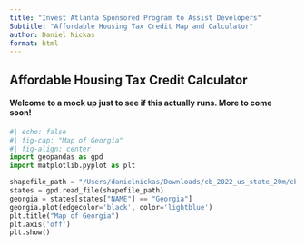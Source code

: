 ```yaml
---
title: "Invest Atlanta Sponsored Program to Assist Developers"
Subtitle: "Affordable Housing Tax Credit Map and Calculator"
author: Daniel Nickas
format: html
---
```


## Affordable Housing Tax Credit Calculator

#### Welcome to a mock up just to see if this actually runs. More to come soon!





```python
#| echo: false
#| fig-cap: "Map of Georgia"
#| fig-align: center
import geopandas as gpd
import matplotlib.pyplot as plt

shapefile_path = "/Users/danielnickas/Downloads/cb_2022_us_state_20m/cb_2022_us_state_20m.shp"
states = gpd.read_file(shapefile_path)
georgia = states[states["NAME"] == "Georgia"]
georgia.plot(edgecolor='black', color='lightblue')
plt.title("Map of Georgia")
plt.axis('off')
plt.show()
```
